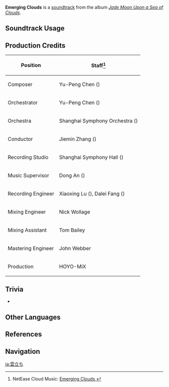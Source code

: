 {{Soundtrack Infobox
|image          = Jade Moon Upon a Sea of Clouds.png
|album          = Jade Moon Upon a Sea of Clouds
|disc           = 2
|number         = 50
|featured       =
|featured2      =
|featured3      =
|featured_disc  =
|featured_disc2 =
|featured_disc3 =
|youtube_id     = GG0aczBNQZc
|spotify_id     = 7wCBY8lpveoheSO7FXVsw5
|previous       = The Absence of Adepti
|next           = Drink With a Hermit
}}
'''Emerging Clouds''' is a [[soundtrack]] from the album ''[[Jade Moon Upon a Sea of Clouds]]''.

==Soundtrack Usage==
{{Soundtrack Usage
|location = Huaguang Stone Forest;;Minlin//clear sky
}}

==Production Credits==
{| class="wikitable"
! Position
! Staff<ref>NetEase Cloud Music: [https://music.163.com/#/song?id=1492276642 Emerging Clouds {{zh|风静云起}}]</ref>
|-
! Composer
| Yu-Peng Chen ({{zh|陈致逸}})
|-
! Orchestrator
| Yu-Peng Chen ({{zh|陈致逸}})
|-
! Orchestra
| Shanghai Symphony Orchestra ({{zh|上海交响乐团}})
|-
! Conductor
| Jiemin Zhang ({{zh|张洁敏}})
|-
! Recording Studio
| Shanghai Symphony Hall ({{zh|上海交响乐团音乐厅}})
|-
! Music Supervisor
| Dong An ({{zh|安栋}})
|-
! Recording Engineer
| Xiaoxing Lu ({{zh|陆晓幸}}), Dalei Fang ({{zh|房大磊}})
|-
! Mixing Engineer
| Nick Wollage
|-
! Mixing Assistant
| Tom Bailey
|-
! Mastering Engineer
| John Webber
|-
! Production
| HOYO-MiX
|}

==Trivia==
* {{Transclude|Wandering Flight|HuaguangStoneForestLeitmotif|section=1}}

==Other Languages==
{{Other Languages
|en      = Emerging Clouds
|zhs     = 风静云起
|zhs_rm  = Fēngjìng Yúnqǐ
|zht     = 風靜雲起
|zht_rm  = Fēngjìng Yúnqǐ
|zh_tl   = 
|ja      = 雲立ち
|ja_rm   = Kumo-dachi
|ja_tl   = Emerging Clouds
}}

==References==
{{Reflist}}

==Navigation==
{{Soundtrack Navbox|Jade Moon Upon a Sea of Clouds}}

[[ja:雲立ち]]